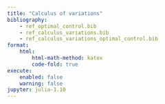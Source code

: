 ```yaml
---
title: "Calculus of variations"
bibliography: 
    - ref_optimal_control.bib
    - ref_calculus_variations.bib
    - ref_calculus_variations_optimal_control.bib
format:
    html:
        html-math-method: katex
        code-fold: true
execute:
    enabled: false
    warning: false
jupyter: julia-1.10
---
```



